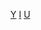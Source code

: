 {{Commons cat|Musical groups from the United States}}

[[Category:美國各類型樂團|Y]]
[[Category:美國搖滾音樂家|I]]
[[Category:各国摇滚乐团|U]]